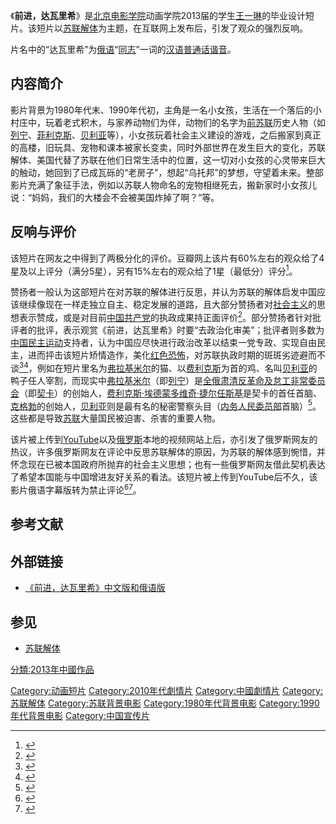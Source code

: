 {{Infobox Film
|片名          = 前进，达瓦里希
|电影原名      = 
|图像          = Forward, comrades.jpg
|图像说明      = 
|导演          = 王一琳
|监制          = [[孙立军|孙立军]]
|制片          = 
|编剧          = 王一琳
|剧本          = 
|故事          = 
|原著          = 
|旁白          = 
|统筹          = 
|主演          = 
|分级          = 
|副标题        = 
|主题曲        = 
|片头曲        = 
|片尾曲        = 
|配乐          = 
|摄影          = 
|剪辑          = 
|制片商        = 
|发行商        = 
|上映日期      = <!-- {{Film date|年|月|日|上映地区}} -->
|发行日期      = 
|片长          = 8分21秒
|产地          = 
|语言          = 汉语、俄语、英语
|官方网站      = 
|预算          = 
|票房          = 
|前集          = 
|续集          = 
|中国大陆片名  = 
|港澳片名      = 
|台湾片名      = 
|新马片名      = 
|sarft_id    = <!-- 公映许可号码 -->
|amg_id      = <!-- AMG（All Media Guide）ID -->
|imdb_id     = <!-- IMDB（互联网电影数据库）ID -->
}}
《'''前进，达瓦里希'''》是[[北京电影学院|北京电影学院]]动画学院2013届的学生[[王一琳|王一琳]]的毕业设计短片。该短片以[[苏联解体|苏联解体]]为主题，在互联网上发布后，引发了观众的强烈反响。

片名中的“达瓦里希”为[[俄语|俄语]]“[[革命同志|同志]]”一词的[[汉语|汉语]][[普通话|普通话]][[谐音|谐音]]。

== 内容简介 ==
影片背景为1980年代末、1990年代初，主角是一名小女孩，生活在一个落后的小村庄中，玩着老式积木，与家养动物们为伴，动物们的名字为[[前苏联|前苏联]]历史人物（如[[列宁|列宁]]、[[费利克斯·埃德蒙多维奇·捷尔任斯基|菲利克斯]]、[[贝利亚|贝利亚]]等），小女孩玩着社会主义建设的游戏，之后搬家到真正的高楼，旧玩具、宠物和课本被家长变卖，同时外部世界在发生巨大的变化，苏联解体、美国代替了苏联在他们日常生活中的位置，这一切对小女孩的心灵带来巨大的触动，她回到了已成瓦砾的“老房子”，想起“乌托邦”的梦想，守望着未来。整部影片充满了象征手法，例如以苏联人物命名的宠物相继死去，搬新家时小女孩儿说：“妈妈，我们的大楼会不会被美国炸掉了啊？”等。

==反响与评价==
该短片在网友之中得到了两极分化的评价。豆瓣网上该片有60%左右的观众给了4星及以上评分（满分5星），另有15%左右的观众给了1星（最低分）评分<ref>{{Cite web |url=http://movie.douban.com/subject/24756984/ |title=《前进，达瓦里希》在豆瓣网上的页面 |accessdate=2013-10-13 |archive-date=2019-12-06 |archive-url=https://web.archive.org/web/20191206202031/https://movie.douban.com/subject/24756984/ |dead-url=no }}</ref>。

赞扬者一般认为这部短片在对苏联的解体进行反思，并认为苏联的解体启发中国应该继续像现在一样走独立自主、稳定发展的道路，且大部分赞扬者对[[社会主义|社会主义]]的思想表示赞成，或是对目前[[中国共产党|中国共产党]]的执政成果持正面评价<ref name="达瓦里希从未走开">{{cite web |url = http://www.qstheory.cn/wh/sxdl/201306/t20130626_243366.htm |title = 丁栩翔：达瓦里希从未走开 |date = 2013-06-26 |access-date = 2013-07-01 |archive-url = https://web.archive.org/web/20130704222712/http://www.qstheory.cn/wh/sxdl/201306/t20130626_243366.htm |archive-date = 2013-07-04 |dead-url = yes }}</ref>。部分赞扬者针对批评者的批评，表示观赏《前进，达瓦里希》时要“去政治化审美”；批评者则多数为[[中华人民共和国民主运动|中国民主运动]]支持者，认为中国应尽快进行政治改革以结束一党专政、实现自由民主，进而抨击该短片矫情造作，美化[[红色恐怖|红色恐怖]]，对苏联执政时期的斑斑劣迹避而不谈<ref name="《前进，达瓦里希》被指矫情造作的政治卖萌秀">{{cite web |url = http://cul.sohu.com/20130701/n380310001.shtml |title = 《前进，达瓦里希》被指矫情造作的政治卖萌秀 |date = 2013-07-01 |accessdate = 2013-07-01 |archive-date = 2013-07-07 |archive-url = https://web.archive.org/web/20130707121039/http://cul.sohu.com/20130701/n380310001.shtml |dead-url = no }}</ref><ref name="前进……但奔向何方，我的达瓦里希？">{{cite web | url = http://www.dfdaily.com/html/1170/2013/6/30/1023134.shtml | title = 前进……但奔向何方，我的达瓦里希？ | date = 2013-06-30 | deadurl = yes | archiveurl = https://archive.is/20130701131906/http://www.dfdaily.com/html/1170/2013/6/30/1023134.shtml | archivedate = 2013-07-01 | accessdate = 2013-07-01 }}</ref>，例如在短片里名为[[弗拉基米尔·伊里奇·乌里扬诺夫|弗拉基米尔]]的猫、以[[费利克斯·埃德蒙多维奇·捷尔任斯基|费利克斯]]为首的鸡、名叫[[拉夫连季·帕夫洛维奇·贝利亚|贝利亚]]的鸭子任人宰割，而现实中[[弗拉基米尔·伊里奇·乌里扬诺夫|弗拉基米尔]]（即[[列宁|列宁]]）是[[全俄肃清反革命及怠工非常委员会|全俄肃清反革命及怠工非常委员会]]（即[[契卡|契卡]]）的创始人，[[费利克斯·埃德蒙多维奇·捷尔任斯基|费利克斯·埃德蒙多维奇·捷尔任斯基]]是契卡的首任首脑、[[克格勃|克格勃]]的创始人，[[拉夫连季·帕夫洛维奇·贝利亚|贝利亚]]则是最有名的秘密警察头目（[[内务人民委员部|内务人民委员部]]首脑）<ref>{{cite news |url = http://money.163.com/13/0727/00/94OG1EEF00253B0H.html |title = 别强制前进，达瓦里希 |newspaper = 《[[中国经营报|中国经营报]]》 |date = 2013-07-26 |accessdate = 2014-03-16 |archive-url = https://web.archive.org/web/20140316054646/http://money.163.com/13/0727/00/94OG1EEF00253B0H.html |archive-date = 2014-03-16 |dead-url = yes }}</ref>。这些都是导致[[苏联|苏联]]大量国民被迫害、杀害的重要人物。

该片被上传到[[YouTube|YouTube]]以及[[俄罗斯|俄罗斯]]本地的视频网站上后，亦引发了俄罗斯网友的热议，许多俄罗斯网友在评论中反思苏联解体的原因，为苏联的解体感到惋惜，并怀念现在已被本国政府所抛弃的社会主义思想；也有一些俄罗斯网友借此契机表达了希望本国能与中国增进友好关系的看法。该短片被上传到YouTube后不久，该影片俄语字幕版转为禁止评论<ref>{{cite web |url = http://www.guancha.cn/Literature/2013_06_25_153641.shtml |title = 俄网友评《前进，达瓦里希》：不知怎么，流泪了 |date = 2013-06-25 |accessdate = 2013-10-13 |publisher = [[观察者网|观察者网]] |archive-date = 2019-10-25 |archive-url = https://web.archive.org/web/20191025225223/http://www.guancha.cn/Literature/2013_06_25_153641.shtml |dead-url = no }}</ref><ref>{{cite web |url = http://www.ltaaa.com/wtfy/9496.html |title = youtube网友讨论《达瓦里希》 |date = 2013-07-01 |accessdate = 2013-10-13 |publisher = [[龙腾网|龙腾网]] |archive-url = https://web.archive.org/web/20131024070223/http://www.ltaaa.com/wtfy/9496.html |archive-date = 2013-10-24 |dead-url = yes }}</ref>。

== 参考文献 ==
{{Reflist|2}}

== 外部链接 ==
*[https://www.bilibili.com/video/av53277302/ 《前进，达瓦里希》中文版和俄语版] {{Wayback|url=https://www.bilibili.com/video/av53277302/ |date=20220422091546 }}



== 参见 ==
{{Portal box|电影|冷战|苏联}}
* [[苏联解体|苏联解体]]

{{DEFAULTSORT:QIAN}}
[[Category:动画短片|Category:动画短片]]
[[Category:2010年代劇情片|Category:2010年代劇情片]]
[[Category:中國劇情片|Category:中國劇情片]]
[[Category:苏联解体|Category:苏联解体]]
[[Category:苏联背景电影|Category:苏联背景电影]]
[[Category:1980年代背景电影|Category:1980年代背景电影]]
[[Category:1990年代背景电影|Category:1990年代背景电影]]
[[Category:中国宣传片|Category:中国宣传片]]
[[分類:2013年中國作品|分類:2013年中國作品]]